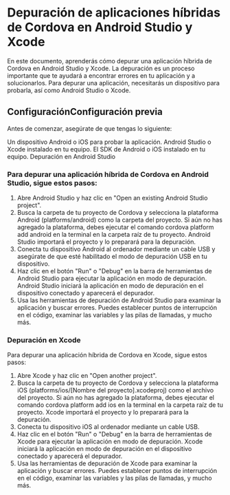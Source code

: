 # Depuración de aplicaciones híbridas de Cordova en Android Studio y Xcode

En este documento, aprenderás cómo depurar una aplicación híbrida de Cordova en Android Studio y Xcode. La depuración es un proceso importante que te ayudará a encontrar errores en tu aplicación y a solucionarlos. Para depurar una aplicación, necesitarás un dispositivo para probarla, así como Android Studio o Xcode.

## ConfiguraciónConfiguración previa

Antes de comenzar, asegúrate de que tengas lo siguiente:

Un dispositivo Android o iOS para probar la aplicación.
Android Studio o Xcode instalado en tu equipo.
El SDK de Android o iOS instalado en tu equipo.
Depuración en Android Studio

### Para depurar una aplicación híbrida de Cordova en Android Studio, sigue estos pasos:

1. Abre Android Studio y haz clic en "Open an existing Android Studio project".
2. Busca la carpeta de tu proyecto de Cordova y selecciona la plataforma Android (platforms/android) como la carpeta del proyecto. Si aún no has agregado la plataforma, debes ejecutar el comando cordova platform add android en la terminal en la carpeta raíz de tu proyecto.
Android Studio importará el proyecto y lo preparará para la depuración.
3. Conecta tu dispositivo Android al ordenador mediante un cable USB y asegúrate de que esté habilitado el modo de depuración USB en tu dispositivo.
4. Haz clic en el botón "Run" o "Debug" en la barra de herramientas de Android Studio para ejecutar la aplicación en modo de depuración.
Android Studio iniciará la aplicación en modo de depuración en el dispositivo conectado y aparecerá el depurador.
5. Usa las herramientas de depuración de Android Studio para examinar la aplicación y buscar errores. Puedes establecer puntos de interrupción en el código, examinar las variables y las pilas de llamadas, y mucho más.

### Depuración en Xcode

Para depurar una aplicación híbrida de Cordova en Xcode, sigue estos pasos:

1. Abre Xcode y haz clic en "Open another project".
2. Busca la carpeta de tu proyecto de Cordova y selecciona la plataforma iOS (platforms/ios/[Nombre del proyecto].xcodeproj) como el archivo del proyecto. Si aún no has agregado la plataforma, debes ejecutar el comando cordova platform add ios en la terminal en la carpeta raíz de tu proyecto.
Xcode importará el proyecto y lo preparará para la depuración.
3. Conecta tu dispositivo iOS al ordenador mediante un cable USB.
4. Haz clic en el botón "Run" o "Debug" en la barra de herramientas de Xcode para ejecutar la aplicación en modo de depuración.
Xcode iniciará la aplicación en modo de depuración en el dispositivo conectado y aparecerá el depurador.
5. Usa las herramientas de depuración de Xcode para examinar la aplicación y buscar errores. Puedes establecer puntos de interrupción en el código, examinar las variables y las pilas de llamadas, y mucho más.